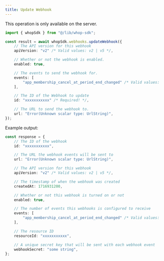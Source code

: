 ```yaml
---
title: Update Webhook
---
```

<Note>This operation is only available on the server.</Note>
```typescript
import { whopSdk } from "@/lib/whop-sdk";

const result = await whopSdk.webhooks.updateWebhook({
	// The API version for this webhook
	apiVersion: "v2" /* Valid values: v2 | v5 */,

	// Whether or not the webhook is enabled.
	enabled: true,

	// The events to send the webhook for.
	events: [
		"app_membership_cancel_at_period_end_changed" /* Valid values: app_membership_cancel_at_period_end_changed | app_membership_went_invalid | app_membership_went_valid | app_payment_failed | app_payment_pending | app_payment_succeeded | dispute_alert_created | dispute_created | dispute_updated | membership_cancel_at_period_end_changed | membership_experience_claimed | membership_metadata_updated | membership_went_invalid | membership_went_valid | payment_affiliate_reward_created | payment_failed | payment_pending | payment_succeeded | refund_created | refund_updated | resolution_created | resolution_decided | resolution_updated */,
	],

	// The ID of the Webhook to update
	id: "xxxxxxxxxxx" /* Required! */,

	// The URL to send the webhook to.
	url: "Error(Unknown scalar type: UrlString)",
});

```

Example output:

```typescript
const response = {
	// The ID of the webhook
	id: "xxxxxxxxxxx",

	// The URL the webhook events will be sent to
	url: "Error(Unknown scalar type: UrlString)",

	// The API version for this webhook
	apiVersion: "v2" /* Valid values: v2 | v5 */,

	// The timestamp of when the webhook was created
	createdAt: 1716931200,

	// Whether or not this webhook is turned on or not
	enabled: true,

	// The number of events this webhooks is configured to receive
	events: [
		"app_membership_cancel_at_period_end_changed" /* Valid values: app_membership_cancel_at_period_end_changed | app_membership_went_invalid | app_membership_went_valid | app_payment_failed | app_payment_pending | app_payment_succeeded | dispute_alert_created | dispute_created | dispute_updated | membership_cancel_at_period_end_changed | membership_experience_claimed | membership_metadata_updated | membership_went_invalid | membership_went_valid | payment_affiliate_reward_created | payment_failed | payment_pending | payment_succeeded | refund_created | refund_updated | resolution_created | resolution_decided | resolution_updated */,
	],

	// The resource ID
	resourceId: "xxxxxxxxxxx",

	// A unique secret key that will be sent with each webhook event
	webhookSecret: "some string",
};

```
